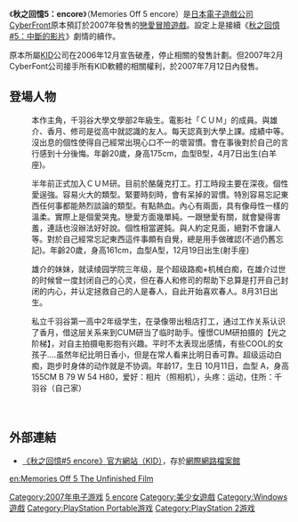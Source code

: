 {{noteTA
|T=zh-cn:秋之回忆5 安可; zh-hk:秋之回憶5：encore; zh-tw:秋之回憶5 安可;
|reason=2
|1=zh-cn:秋之回忆5 安可; zh-hk:秋之回憶5：encore; zh-tw:秋之回憶5 安可;
|2=zh-cn:中断的胶片; zh-tw:中斷的影片;
}}
{{Infobox animanga/Headerofja
|title= 秋之回憶#5 encore
|image= 
|size= 
|caption= 
|japanese= 
|english= Memories Off #5 encore
|kana= 
|romaji= 
|genre=[[戀愛冒險遊戲|戀愛冒險遊戲]]
}}
{{Infobox animanga/Game
|Plat=[[PlayStation_2|PlayStation 2]]、[[PlayStation_Portable|PlayStation Portable]]、[[Windows|Windows]]
|Spec= 
|Recommend= 
|Engine= 
|Patch= 
|Version= 
|Dev={{flagicon|Japan}}5pb.
|Pub={{flagicon|Japan}}CyberFront<br/>{{flagicon|Taiwan}}{{flagicon|Hong Kong}}[[光譜資訊|光譜資訊]]<br/>{{flagicon|PRC}}[[北京娱乐通|北京娱乐通]]
|Producer= 
|Director= 
|Scenario= 
|CharacterDesign= 
|Sound= 
|Media= 
|Play= 
|Date={{vgrelease|JP|2007年7月12日|CN|2009年9月15日}}
|Released= 
|Price= 
|Sale= 
|Rating=CERO B
|Device= 
|ContentsIcon= 
|Name=不可
|End= 
|Save= 
|Size= 
|QSave= 
|QLoad= 
|Continue= 
|Screen= 
|FScreen= 
|Music= 
|Voice=主人公除外
|Log= 
|CGMode= 
|MMode= 
|EMode= 
|Skip= 
|Auto= 
|Etc= 
}}
{{Infobox animanga/Footerofja}}
《'''秋之回憶5：encore'''》（Memories Off 5 encore）是[[日本|日本]][[電子遊戲公司|電子遊戲公司]][[CyberFront|CyberFront]]原本預訂於2007年發售的[[戀愛冒險遊戲|戀愛冒險遊戲]]。設定上是接續《[[秋之回憶5：中斷的影片|秋之回憶#5：中斷的影片]]》劇情的續作。

原本所屬[[KID|KID]]公司在2006年12月宣告破產，停止相關的發售計劃。但2007年2月CyberFont公司接手所有KID軟體的相關權利，於2007年7月12日內發售。

==登場人物==
;{{nihongo|河合春人|かわい はると|Kawai Haruto||[[聲優|聲優]]：[[森久保祥太郎|森久保祥太郎]]}}
:本作主角，千羽谷大學文學部2年級生。電影社「ＣＵＭ」的成員。與雄介、香月、修司是從高中就認識的友人。每天認真到大學上課。成績中等。沒出息的個性使得自己經常出現心口不一的壞習慣。會在事後對於自己的言行感到十分後悔。年齡20歲，身高175cm，血型B型，4月7日出生(白羊座)。

;{{nihongo|仙堂麻尋|せんどう まひろ|Sendou Mahir||[[聲優|聲優]]：[[井上奈奈|井上奈奈]]}}
:半年前正式加入ＣＵＭ研。目前於酪薩克打工。打工時段主要在深夜。個性愛逞強。容易火大的類型。緊要時刻時，會有呆掉的習慣。特別容易忘記東西任何事都能熱烈談論的類型。有點熱血。內心有兩面，具有像母性一樣的溫柔。實際上是個愛哭鬼。戀愛方面幾單純。一跟戀愛有關，就會變得害羞，連話也沒辦法好好說。個性相當遲鈍。與人約定見面，絕對不會讓人等。對於自己經常忘記東西這件事頗有自覺，總是用手做確認(不過仍舊忘記)。年齡20歲，身高161cm，血型A型，12月19日出生(射手座)

;{{nihongo|日名明日香|日名あすか（ひな あすか）|Hina Asuka||[[聲優|聲優]]：[[野川樱|野川樱]]}}
:雄介的妹妹，就读绫园学院三年级，是个超级路痴+机械白痴，在雄介过世的时候曾一度封闭自己的心灵，但在春人和修司的帮助下总算是打开自己封闭的内心，并认定拯救自己的人是春人，自此开始喜欢春人。8月31日出生。

;{{nihongo|一条秋名| ||[[聲優|聲優]]：[[茅原実里|茅原実里]]}}
:私立千羽谷第一高中2年级学生，在录像带出租店打工，通过工作关系认识了香月，借这层关系来到CUM研当了临时助手。憧憬CUM研拍摄的【光之阶梯】，对自主拍摄电影抱有兴趣。平时不太表现出感情，有些COOL的女孩子....虽然年纪比明日香小，但是在常人看来比明日香可靠。超级运动白痴，跑步时身体的动作就是不协调。年龄17，生日 10月11日，血型 A，身高 155CM B 79 W 54 H80，爱好：相片（照相机），头疼：运动，住所：千羽谷（自己家） 
　　

==外部連結==
*{{Ja}}[https://web.archive.org/web/20070416014422/http://www.kid-game.co.jp/mo5e/ 《秋之回憶#5 encore》官方網站（KID）]，存於[[網際網路檔案館|網際網路檔案館]]

{{MemoriesOff}}
{{DEFAULTSORT:Memories Off #5 encore}}

[[Category:2007年电子游戏|Category:2007年电子游戏]]
[[Category:告别回憶系列|5 encore]]
[[Category:美少女遊戲|Category:美少女遊戲]]
[[Category:Windows遊戲|Category:Windows遊戲]]
[[Category:PlayStation_Portable游戏|Category:PlayStation Portable游戏]]
[[Category:PlayStation_2游戏|Category:PlayStation 2游戏]]




[[en:Memories_Off_5_The_Unfinished_Film|en:Memories Off 5 The Unfinished Film]]